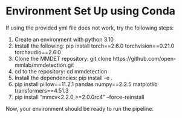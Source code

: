 # Environment Set Up using Conda

If using the provided yml file does not work, try the following steps:

1) Create an environment with python 3.10
2) Install the following: pip install torch==2.6.0 torchvision==0.21.0 torchaudio==2.6.0
3) Clone the MMDET repository: git clone https://github.com/open-mmlab/mmdetection.git
4) cd to the repository: cd mmdetection
5) Install the dependencies: pip install -e .
6) pip install pillow==11.2.1 pandas numpy==2.2.5 matplotlib transformers==4.51.3
7) pip install "mmcv<2.2.0,>=2.0.0rc4" --force-reinstall

Now, your environment should be ready to run the pipeline.


